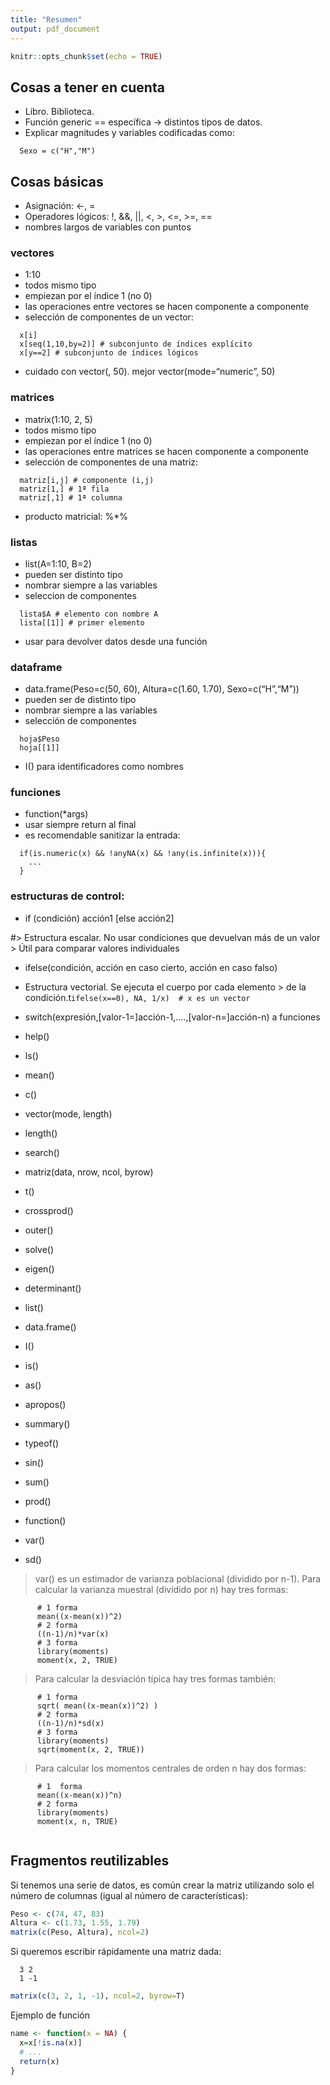 ```yaml
---
title: "Resumen"
output: pdf_document
---
```


```r
knitr::opts_chunk$set(echo = TRUE)
```

## Cosas a tener en cuenta

- Libro. Biblioteca.
- Función generic == específica -> distintos tipos de datos.
- Explicar magnitudes y variables codificadas como:
```
  Sexo = c("H","M")
```

## Cosas básicas

- Asignación: <-, =
- Operadores lógicos: !, &&, ||, <, >, <=, >=, ==
- nombres largos de variables con puntos

### vectores

- 1:10
- todos mismo tipo
- empiezan por el índice 1 (no 0)
- las operaciones entre vectores se hacen componente a componente
- selección de componentes de un vector: 
```
  x[i]
  x[seq(1,10,by=2)] # subconjunto de índices explícito
  x[y==2] # subconjunto de índices lógicos
```
- cuidado con vector(, 50). mejor vector(mode="numeric", 50)

### matrices

- matrix(1:10, 2, 5)
- todos mismo tipo
- empiezan por el índice 1 (no 0)
- las operaciones entre matrices se hacen componente a componente
- selección de componentes de una matriz:
```
  matriz[i,j] # componente (i,j)
  matriz[1,] # 1ª fila
  matriz[,1] # 1ª columna
```
- producto matricial: %*%

### listas

- list(A=1:10, B=2)
- pueden ser distinto tipo
- nombrar siempre a las variables
- seleccion de componentes
```
  lista$A # elemento con nombre A
  lista[[1]] # primer elemento
```
- usar para devolver datos desde una función

### dataframe

- data.frame(Peso=c(50, 60), Altura=c(1.60, 1.70), Sexo=c("H","M"))
- pueden ser de distinto tipo
- nombrar siempre a las variables
- selección de componentes
```
  hoja$Peso
  hoja[[1]]
```
- I() para identificadores como nombres

### funciones

- function(*args)
- usar siempre return al final
- es recomendable sanitizar la entrada:
```
  if(is.numeric(x) && !anyNA(x) && !any(is.infinite(x))){
    ...
  }
```

### estructuras de control:

- if (condición) acción1 [else acción2]


#> Estructura escalar. No usar condiciones que devuelvan más de un valor
> Útil para comparar valores individuales

- ifelse(condición, acción en caso cierto, acción en caso falso)
<Li> Estructura vectorial. Se ejecuta el cuerpo por cada elemento
> de la condición.t```
      ifelse(x==0), NA, 1/x)  # x es un vector
```

- switch(expresión,[valor-1=]acción-1,....,[valor-n=]acción-n)
a funciones

- help()
- ls()
- mean()
- c()
- vector(mode, length)
- length()
- search()
- matriz(data, nrow, ncol, byrow)
- t()
- crossprod()
- outer()
- solve()
- eigen()
- determinant()
- list()
- data.frame()
- I()
- is()
- as()
- apropos()
- summary()
- typeof()
- sin()
- sum()
- prod()
- function()
- var() 
- sd()

> var() es un estimador de varianza poblacional (dividido por n-1).
> Para calcular la varianza muestral (dividido por n) hay tres formas:
```
      # 1 forma
      mean((x-mean(x))^2) 
      # 2 forma
      ((n-1)/n)*var(x)
      # 3 forma
      library(moments)
      moment(x, 2, TRUE)
```

> Para calcular la desviación típica hay tres formas también:
```
      # 1 forma
      sqrt( mean((x-mean(x))^2) )
      # 2 forma
      ((n-1)/n)*sd(x)
      # 3 forma
      library(moments)
      sqrt(moment(x, 2, TRUE))
```

> Para calcular los momentos centrales de orden n hay dos formas:
```
      # 1  forma
      mean((x-mean(x))^n)
      # 2 forma
      library(moments)
      moment(x, n, TRUE)
      
```

## Fragmentos reutilizables

Si tenemos una serie de datos, es común crear la matriz utilizando solo el número de columnas (igual al número de características):

```r
Peso <- c(74, 47, 83)
Altura <- c(1.73, 1.55, 1.79)
matrix(c(Peso, Altura), ncol=2)
```

Si queremos escribir rápidamente una matriz dada:
```
  3 2
  1 -1
```
```r
matrix(c(3, 2, 1, -1), ncol=2, byrow=T)
```

Ejemplo de función
```r
name <- function(x = NA) {
  x=x[!is.na(x)]
  # ...
  return(x)
}
```


